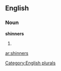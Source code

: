 
==English==

===Noun===
'''shinners'''

# {{plural of|[[shinner]]}}

[[Category:English plurals]]

[[ar:shinners]]